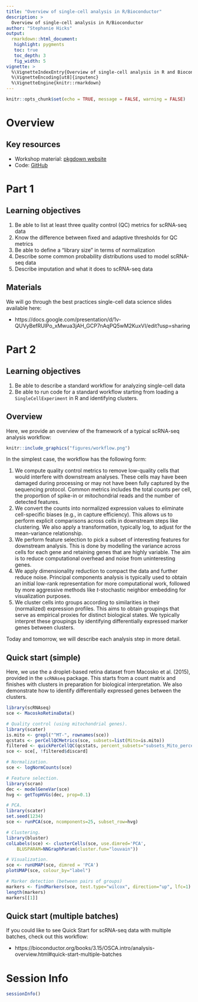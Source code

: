 ```yaml
---
title: "Overview of single-cell analysis in R/Bioconductor"
description: >
  Overview of single-cell analysis in R/Bioconductor
author: "Stephanie Hicks"
output:
  rmarkdown::html_document:
   highlight: pygments
   toc: true
   toc_depth: 3
   fig_width: 5
vignette: >
  %\VignetteIndexEntry{Overview of single-cell analysis in R and Bioconductor}
  %\VignetteEncoding[ut8]{inputenc}
  %\VignetteEngine{knitr::rmarkdown}
---
```



```r
knitr::opts_chunk$set(echo = TRUE, message = FALSE, warning = FALSE)
```


# Overview

## Key resources

- Workshop material: [pkgdown website](https://stephaniehicks.com/cshlgsd2022)
- Code: [GitHub](https://github.com/stephaniehicks/cshlgsd2022)


# Part 1

## Learning objectives 

1. Be able to list at least three quality control (QC) metrics for scRNA-seq data
2. Know the difference between fixed and adaptive thresholds for QC metrics
3. Be able to define a "library size" in terms of normalization
4. Describe some common probability distributions used to model scRNA-seq data
5. Describe imputation and what it does to scRNA-seq data


## Materials 

We will go through the best practices single-cell data science slides available here: 

- https://docs.google.com/presentation/d/1v-QUVyBefRUlPo_xMwua3jAH_GCP7nAqPQ5wM2KuxVI/edit?usp=sharing




# Part 2

## Learning objectives 

1. Be able to describe a standard workflow for analyzing single-cell data
2. Be able to run code for a standard workflow starting from loading a `SingleCellExperiment` in R and identifying clusters.


## Overview 

Here, we provide an overview of the framework of a typical scRNA-seq analysis workflow:  

```r
knitr::include_graphics("figures/workflow.png")
```


In the simplest case, the workflow has the following form:

1. We compute quality control metrics to remove low-quality cells that would interfere with downstream analyses. These cells may have been damaged during processing or may not have been fully captured by the sequencing protocol. Common metrics includes the total counts per cell, the proportion of spike-in or mitochondrial reads and the number of detected features.
2. We convert the counts into normalized expression values to eliminate cell-specific biases (e.g., in capture efficiency). This allows us to perform explicit comparisons across cells in downstream steps like clustering. We also apply a transformation, typically log, to adjust for the mean-variance relationship.
3. We perform feature selection to pick a subset of interesting features for downstream analysis. This is done by modelling the variance across cells for each gene and retaining genes that are highly variable. The aim is to reduce computational overhead and noise from uninteresting genes.
4. We apply dimensionality reduction to compact the data and further reduce noise. Principal components analysis is typically used to obtain an initial low-rank representation for more computational work, followed by more aggressive methods like $t$-stochastic neighbor embedding for visualization purposes.
5. We cluster cells into groups according to similarities in their (normalized) expression profiles. This aims to obtain groupings that serve as empirical proxies for distinct biological states. We typically interpret these groupings by identifying differentially expressed marker genes between clusters.



Today and tomorrow, we will describe each analysis step in more detail.

## Quick start (simple)

Here, we use the a droplet-based retina dataset from Macosko et al. (2015), provided in the `scRNAseq` package. 
This starts from a count matrix and finishes with clusters in preparation for biological interpretation. 
We also demonstrate how to identify differentially expressed genes between the clusters. 

```r
library(scRNAseq)
sce <- MacoskoRetinaData()

# Quality control (using mitochondrial genes).
library(scater)
is.mito <- grepl("^MT-", rownames(sce))
qcstats <- perCellQCMetrics(sce, subsets=list(Mito=is.mito))
filtered <- quickPerCellQC(qcstats, percent_subsets="subsets_Mito_percent")
sce <- sce[, !filtered$discard]

# Normalization.
sce <- logNormCounts(sce)

# Feature selection.
library(scran)
dec <- modelGeneVar(sce)
hvg <- getTopHVGs(dec, prop=0.1)

# PCA.
library(scater)
set.seed(1234)
sce <- runPCA(sce, ncomponents=25, subset_row=hvg)

# Clustering.
library(bluster)
colLabels(sce) <- clusterCells(sce, use.dimred='PCA',
    BLUSPARAM=NNGraphParam(cluster.fun="louvain"))    
```

```r
# Visualization.
sce <- runUMAP(sce, dimred = 'PCA')
plotUMAP(sce, colour_by="label")
```

```r
# Marker detection (between pairs of groups)
markers <- findMarkers(sce, test.type="wilcox", direction="up", lfc=1)
length(markers)
markers[[1]]
```

## Quick start (multiple batches)

If you could like to see Quick Start for scRNA-seq data with multiple batches, check out this workflow: 

- https://bioconductor.org/books/3.15/OSCA.intro/analysis-overview.html#quick-start-multiple-batches


# Session Info

```r
sessionInfo()
```

